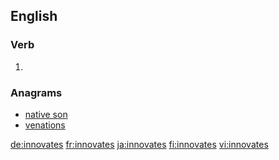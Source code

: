 ==English==

===Verb===
{{head|en|verb form}}

# {{en-third-person singular of|innovate}}

===Anagrams===
* [[native son#English|native son]]
* [[venations#English|venations]]

[[de:innovates]]
[[fr:innovates]]
[[ja:innovates]]
[[fi:innovates]]
[[vi:innovates]]